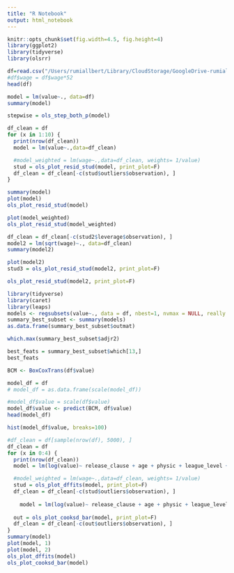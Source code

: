 ```yaml
---
title: "R Notebook"
output: html_notebook
---
```


```r
knitr::opts_chunk$set(fig.width=4.5, fig.height=4)
library(ggplot2)
library(tidyverse)
library(olsrr)
```


```r
df=read.csv("/Users/rumiallbert/Library/CloudStorage/GoogleDrive-rumiallbert@gmail.com/My Drive/Fei Tian Middletown /Fall 2022/Applied Regression Analysis/Final Project/data/model_df.csv")
#df$wage = df$wage*52
head(df)
```


```r
model = lm(value~., data=df)
summary(model)
```

```r
stepwise = ols_step_both_p(model)
```


```r
df_clean = df
for (x in 1:10) {
  print(nrow(df_clean))
  model = lm(value~.,data=df_clean)

  #model_weighted = lm(wage~.,data=df_clean, weights= 1/value)
  stud = ols_plot_resid_stud(model, print_plot=F)
  df_clean = df_clean[-c(stud$outliers$observation), ]
}

summary(model)
plot(model)
ols_plot_resid_stud(model)
```
```r
plot(model_weighted)
ols_plot_resid_stud(model_weighted)
```


```r
df_clean = df_clean[-c(stud2$leverage$observation), ]
model2 = lm(sqrt(wage)~., data=df_clean)
summary(model2)

plot(model2)
stud3 = ols_plot_resid_stud(model2, print_plot=F)

ols_plot_resid_stud(model2, print_plot=F)
```

```r
library(tidyverse)
library(caret)
library(leaps)
models <- regsubsets(value~., data = df, nbest=1, nvmax = NULL, really.big = T, method='seqrep')
summary_best_subset <- summary(models)
as.data.frame(summary_best_subset$outmat)
```

```r
which.max(summary_best_subset$adjr2)
```

```r
best_feats = summary_best_subset$which[13,]
best_feats
```

```r
BCM <- BoxCoxTrans(df$value)

model_df = df
# model_df = as.data.frame(scale(model_df))

#model_df$value = scale(df$value)
model_df$value <- predict(BCM, df$value)
head(model_df)
```
```r
hist(model_df$value, breaks=100)
```


```r
#df_clean = df[sample(nrow(df), 5000), ]
df_clean = df
for (x in 0:4) {
  print(nrow(df_clean))
  model = lm(log(value)~ release_clause + age + physic + league_level + attacking_crossing + wage + potential + nation_jersey_number + power_jumping + power_stamina + international_reputation + club_team_id + movement_balance + attacking_volleys + skill_long_passing + overall + pace + mentality_aggression + mentality_penalties + player_positions_FWD, data=df_clean)

  #model_weighted = lm(wage~.,data=df_clean, weights= 1/value)
  stud = ols_plot_dffits(model, print_plot=F)
  df_clean = df_clean[-c(stud$outliers$observation), ]
  
    model = lm(log(value)~ release_clause + age + physic + league_level + attacking_crossing + wage + potential + nation_jersey_number + power_jumping + power_stamina + international_reputation + club_team_id + movement_balance + attacking_volleys + skill_long_passing + overall + pace + mentality_aggression + mentality_penalties + player_positions_FWD, data=df_clean)
  
  out = ols_plot_cooksd_bar(model, print_plot=F)
  df_clean = df_clean[-c(out$outliers$observation), ]
}
summary(model)
plot(model, 1)
plot(model, 2)
ols_plot_dffits(model)
ols_plot_cooksd_bar(model)
```


